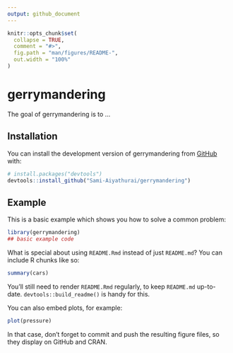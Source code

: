 ```yaml
---
output: github_document
---
```


<!-- README.md is generated from README.Rmd. Please edit that file -->

```r
knitr::opts_chunk$set(
  collapse = TRUE,
  comment = "#>",
  fig.path = "man/figures/README-",
  out.width = "100%"
)
```

# gerrymandering

<!-- badges: start -->
<!-- badges: end -->

The goal of gerrymandering is to ...

## Installation

You can install the development version of gerrymandering from [GitHub](https://github.com/) with:

``` r
# install.packages("devtools")
devtools::install_github("Sami-Aiyathurai/gerrymandering")
```

## Example

This is a basic example which shows you how to solve a common problem:

```r
library(gerrymandering)
## basic example code
```

What is special about using `README.Rmd` instead of just `README.md`? You can include R chunks like so:

```r
summary(cars)
```

You'll still need to render `README.Rmd` regularly, to keep `README.md` up-to-date. `devtools::build_readme()` is handy for this.

You can also embed plots, for example:

```r
plot(pressure)
```

In that case, don't forget to commit and push the resulting figure files, so they display on GitHub and CRAN.
